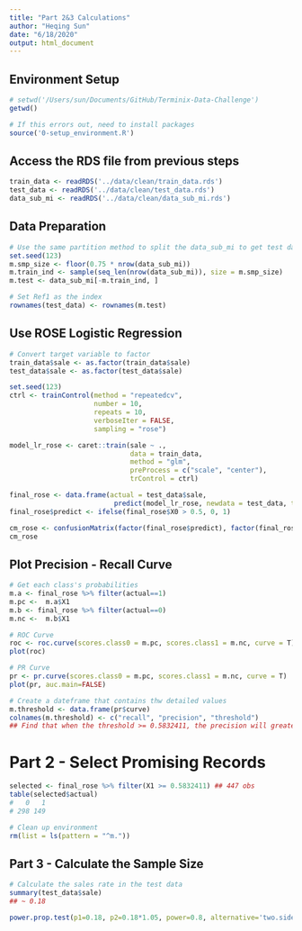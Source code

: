 ```yaml
---
title: "Part 2&3 Calculations"
author: "Heqing Sun"
date: "6/18/2020"
output: html_document
---
```


## Environment Setup
```r
# setwd('/Users/sun/Documents/GitHub/Terminix-Data-Challenge')
getwd()

# If this errors out, need to install packages
source('0-setup_environment.R')
```

## Access the RDS file from previous steps
```r
train_data <- readRDS('../data/clean/train_data.rds')
test_data <- readRDS('../data/clean/test_data.rds')
data_sub_mi <- readRDS('../data/clean/data_sub_mi.rds')
```

## Data Preparation
```r
# Use the same partition method to split the data_sub_mi to get test data index
set.seed(123)
m.smp_size <- floor(0.75 * nrow(data_sub_mi))
m.train_ind <- sample(seq_len(nrow(data_sub_mi)), size = m.smp_size)
m.test <- data_sub_mi[-m.train_ind, ]

# Set Ref1 as the index
rownames(test_data) <- rownames(m.test)
```

## Use ROSE Logistic Regression
```r
# Convert target variable to factor
train_data$sale <- as.factor(train_data$sale)
test_data$sale <- as.factor(test_data$sale)

set.seed(123)
ctrl <- trainControl(method = "repeatedcv", 
                     number = 10, 
                     repeats = 10, 
                     verboseIter = FALSE,
                     sampling = "rose")

model_lr_rose <- caret::train(sale ~ .,
                              data = train_data,
                              method = "glm",
                              preProcess = c("scale", "center"),
                              trControl = ctrl)

final_rose <- data.frame(actual = test_data$sale,
                          predict(model_lr_rose, newdata = test_data, type = "prob"))
final_rose$predict <- ifelse(final_rose$X0 > 0.5, 0, 1)

cm_rose <- confusionMatrix(factor(final_rose$predict), factor(final_rose$actual), positive = "1")
cm_rose
```

## Plot Precision - Recall Curve
```r
# Get each class's probabilities
m.a <- final_rose %>% filter(actual==1)
m.pc <-  m.a$X1
m.b <- final_rose %>% filter(actual==0)
m.nc <-  m.b$X1

# ROC Curve    
roc <- roc.curve(scores.class0 = m.pc, scores.class1 = m.nc, curve = T)
plot(roc)

# PR Curve
pr <- pr.curve(scores.class0 = m.pc, scores.class1 = m.nc, curve = T)
plot(pr, auc.main=FALSE)

# Create a dateframe that contains thw detailed values
m.threshold <- data.frame(pr$curve)
colnames(m.threshold) <- c("recall", "precision", "threshold")
## Find that when the threshold >= 0.5832411, the precision will greater than 1/3
```

# Part 2 - Select Promising Records
```r
selected <- final_rose %>% filter(X1 >= 0.5832411) ## 447 obs
table(selected$actual)
#   0   1 
# 298 149 

# Clean up environment
rm(list = ls(pattern = "^m."))
```

## Part 3 - Calculate the Sample Size
```r
# Calculate the sales rate in the test data
summary(test_data$sale)
## ~ 0.18

power.prop.test(p1=0.18, p2=0.18*1.05, power=0.8, alternative='two.sided', sig.level=0.1)
```

